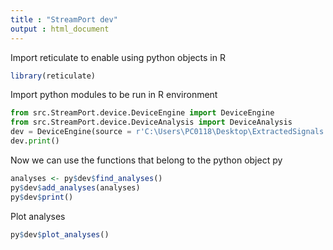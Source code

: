 ```yaml
---
title : "StreamPort dev"
output : html_document
---
```


Import reticulate to enable using python objects in R

```r
library(reticulate)
```

Import python modules to be run in R environment

```python
from src.StreamPort.device.DeviceEngine import DeviceEngine
from src.StreamPort.device.DeviceAnalysis import DeviceAnalysis
dev = DeviceEngine(source = r'C:\Users\PC0118\Desktop\ExtractedSignals')
dev.print()
```

Now we can use the functions that belong to the python object py

```r
analyses <- py$dev$find_analyses()
py$dev$add_analyses(analyses)
py$dev$print()
```

Plot analyses

```r
py$dev$plot_analyses()
```
